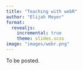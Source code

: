 ```yaml
---
title: "Teaching with webR"
author: "Elijah Meyer"
format: 
  revealjs:
    incremental: true 
    theme: slides.scss
image: "images/webr.png"
---
```


To be posted.